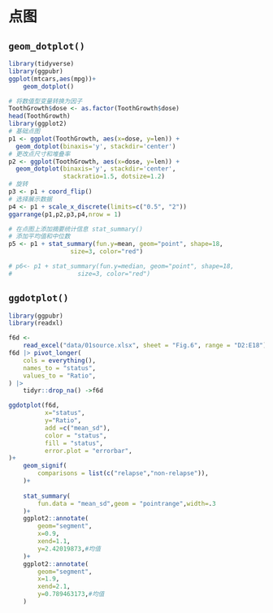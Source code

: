 # 点图

## `geom_dotplot()`

```r
library(tidyverse)
library(ggpubr)
ggplot(mtcars,aes(mpg))+
    geom_dotplot()
```

```r
# 将数值型变量转换为因子
ToothGrowth$dose <- as.factor(ToothGrowth$dose)
head(ToothGrowth)
library(ggplot2)
# 基础点图
p1 <- ggplot(ToothGrowth, aes(x=dose, y=len)) + 
  geom_dotplot(binaxis='y', stackdir='center')
# 更改点尺寸和堆叠率
p2 <- ggplot(ToothGrowth, aes(x=dose, y=len)) + 
  geom_dotplot(binaxis='y', stackdir='center',
               stackratio=1.5, dotsize=1.2)
# 旋转
p3 <- p1 + coord_flip()
# 选择展示数据
p4 <- p1 + scale_x_discrete(limits=c("0.5", "2"))
ggarrange(p1,p2,p3,p4,nrow = 1)
```

```r
# 在点图上添加摘要统计信息 stat_summary()
# 添加平均值和中位数
p5 <- p1 + stat_summary(fun.y=mean, geom="point", shape=18,
                 size=3, color="red")

# p6<- p1 + stat_summary(fun.y=median, geom="point", shape=18,
#                  size=3, color="red")
```

## `ggdotplot()`

```r

library(ggpubr)
library(readxl)
```

```r

f6d <-
    read_excel("data/01source.xlsx", sheet = "Fig.6", range = "D2:E18")
f6d |> pivot_longer(
    cols = everything(),
    names_to = "status",
    values_to = "Ratio",
) |> 
    tidyr::drop_na() ->f6d
```

```r
ggdotplot(f6d,
          x="status",
          y="Ratio",
          add =c("mean_sd"),
          color = "status",
          fill = "status",
          error.plot = "errorbar",
)+
    geom_signif(
        comparisons = list(c("relapse","non-relapse")),
    )+
    
    stat_summary(
        fun.data = "mean_sd",geom = "pointrange",width=.3
    )+
    ggplot2::annotate(
        geom="segment",
        x=0.9,
        xend=1.1,
        y=2.42019873,#均值
    )+
    ggplot2::annotate(
        geom="segment",
        x=1.9,
        xend=2.1,
        y=0.789463173,#均值
    )

```
